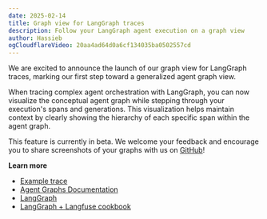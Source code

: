 ```yaml
---
date: 2025-02-14
title: Graph view for LangGraph traces
description: Follow your LangGraph agent execution on a graph view
author: Hassieb
ogCloudflareVideo: 20aa4ad64d0a6cf134035ba0502557cd
---
```



<ChangelogHeader />

We are excited to announce the launch of our graph view for LangGraph traces, marking our first step toward a generalized agent graph view.

When tracing complex agent orchestration with LangGraph, you can now visualize the conceptual agent graph while stepping through your execution's spans and generations. This visualization helps maintain context by clearly showing the hierarchy of each specific span within the agent graph.

This feature is currently in beta. We welcome your feedback and encourage you to share screenshots of your graphs with us on [GitHub](https://github.com/orgs/langfuse/discussions/2669)!

**Learn more**

- [Example trace](https://cloud.langfuse.com/project/cloramnkj0002jz088vzn1ja4/traces/8ed12d68-353f-464f-bc62-720984c3b6a0?display=graph)
- [Agent Graphs Documentation](/docs/tracing-features/agent-graphs)
- [LangGraph](https://langchain-ai.github.io/langgraph/)
- [LangGraph + Langfuse cookbook](/guides/cookbook/integration_langgraph)
